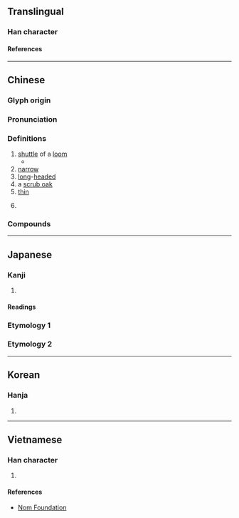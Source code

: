 {{character info}}
==Translingual==

===Han character===
{{Han char|rn=75|rad=木|as=04|sn=8|four=47922|canj=DNIN,XDNIN|ids=⿰木予}}

====References====
{{Han ref|kx=0514.080|dkj=14513|dj=0901.120|hdz=21176.040|uh=677C}}

----

==Chinese==
{{zh-forms}}

===Glyph origin===
{{Han etym}}

===Pronunciation===
{{zh-pron
|m=zhù,shù
|c=cyu5
|mn=xm:tū/qz:tǐr/zz:thí/tw:thú
|mc=y
|oc=y
|ma=
|cat=n,a,pn
}}

===Definitions===
{{zh-hanzi}}

# [[shuttle]] of a [[loom]]
#* {{zh-x|^昔 ^孟母，擇 鄰 處，子 不 學，斷 機杼。|Of old, the mother of [[Mencius]]<br>chose a neighbourhood;<br>and when her child would not learn,<br>she broke the '''shuttle from the loom'''.|ref=Sanzijing}}
# [[narrow]]
# [[long]]-[[head]]ed
# a [[scrub oak]]
# [[thin]]
# {{lb|zh|Chinese mythology}} {{w|Zhu of Xia}} {{gl|seventh [[king]] of the [[semi-legendary]] {{w|Xia dynasty}}}}

===Compounds===
{{zh-der|別出機杼|機杼一家|投杼|投杼之惑|投杼市虎|投杼之疑|機杼|獨出機杼|杼軸其空|杼軸|曾母投杼|自出機杼|杼𡳞}}

----

==Japanese==

===Kanji===
{{ja-kanji|grade=|rs=木04}}

# {{rfdef|ja|sort=木04}}

====Readings====
{{ja-readings
|goon=じょ
|kanon=しょ, ちょ
|kun=ひ-, どんぐり-
}}

===Etymology 1===
{{ja-kanjitab|ひ|yomi=k}}
{{ja-see|梭}}

===Etymology 2===
{{ja-kanjitab|じょ|yomi=goon}}
{{ja-gv|𥝱}}

----

==Korean==

===Hanja===
{{ko-hanja|저}}

# {{rfdef|ko|sort=木04}}

----

==Vietnamese==

===Han character===
{{vi-readings|rs=木04|reading=trữ}}

# {{rfdef|vi|sort=木04}}

====References====
* [http://nomfoundation.org/common/nom_details.php?codepoint=677c Nom Foundation]